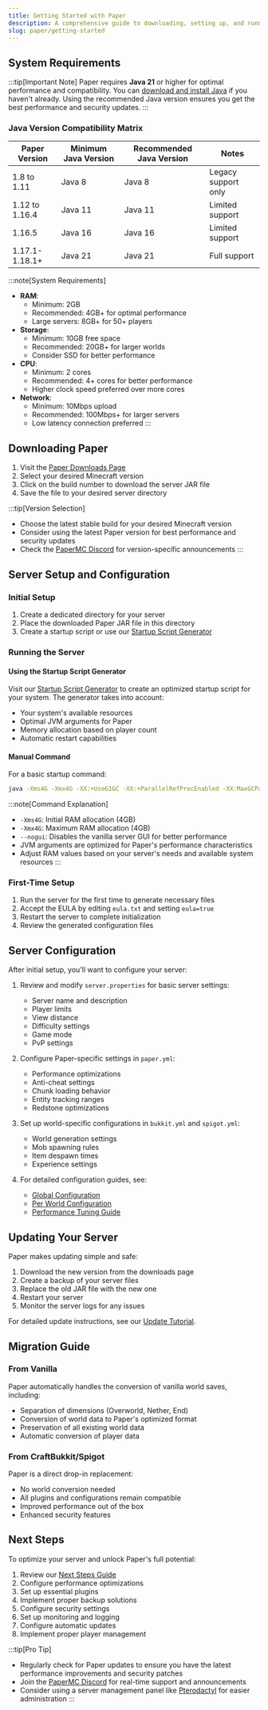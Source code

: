 ```yaml
---
title: Getting Started with Paper
description: A comprehensive guide to downloading, setting up, and running your first Paper Minecraft server.
slug: paper/getting-started
---
```


## System Requirements

:::tip[Important Note]
Paper requires **Java 21** or higher for optimal performance and compatibility. You can [download and install Java](/misc/java-install) if you haven't already. Using the recommended Java version ensures you get the best performance and security updates.
:::

### Java Version Compatibility Matrix

| Paper Version  | Minimum Java Version | Recommended Java Version | Notes |
|----------------|----------------------|--------------------------|-------|
| 1.8 to 1.11    | Java 8               | Java 8                   | Legacy support only |
| 1.12 to 1.16.4 | Java 11              | Java 11                  | Limited support |
| 1.16.5         | Java 16              | Java 16                  | Limited support |
| 1.17.1-1.18.1+ | Java 21              | Java 21                  | Full support |

:::note[System Requirements]
- **RAM**: 
  - Minimum: 2GB
  - Recommended: 4GB+ for optimal performance
  - Large servers: 8GB+ for 50+ players
- **Storage**: 
  - Minimum: 10GB free space
  - Recommended: 20GB+ for larger worlds
  - Consider SSD for better performance
- **CPU**: 
  - Minimum: 2 cores
  - Recommended: 4+ cores for better performance
  - Higher clock speed preferred over more cores
- **Network**: 
  - Minimum: 10Mbps upload
  - Recommended: 100Mbps+ for larger servers
  - Low latency connection preferred
:::

## Downloading Paper

1. Visit the [Paper Downloads Page](https://papermc.io/downloads)
2. Select your desired Minecraft version
3. Click on the build number to download the server JAR file
4. Save the file to your desired server directory

:::tip[Version Selection]
- Choose the latest stable build for your desired Minecraft version
- Consider using the latest Paper version for best performance and security updates
- Check the [PaperMC Discord](https://discord.gg/papermc) for version-specific announcements
:::

## Server Setup and Configuration

### Initial Setup

1. Create a dedicated directory for your server
2. Place the downloaded Paper JAR file in this directory
3. Create a startup script or use our [Startup Script Generator](/misc/tools/start-script-gen)

### Running the Server

#### Using the Startup Script Generator
Visit our [Startup Script Generator](/misc/tools/start-script-gen) to create an optimized startup script for your system. The generator takes into account:
- Your system's available resources
- Optimal JVM arguments for Paper
- Memory allocation based on player count
- Automatic restart capabilities

#### Manual Command
For a basic startup command:
```bash
java -Xms4G -Xmx4G -XX:+UseG1GC -XX:+ParallelRefProcEnabled -XX:MaxGCPauseMillis=200 -XX:+UnlockExperimentalVMOptions -XX:+DisableExplicitGC -XX:+AlwaysPreTouch -XX:G1NewSizePercent=30 -XX:G1MaxNewSizePercent=40 -XX:G1HeapRegionSize=8M -XX:G1ReservePercent=20 -XX:G1HeapWastePercent=5 -XX:G1MixedGCCountTarget=4 -XX:InitiatingHeapOccupancyPercent=15 -XX:G1MixedGCLiveThresholdPercent=90 -XX:G1RSetUpdatingPauseTimePercent=5 -XX:SurvivorRatio=32 -XX:+PerfDisableSharedMem -XX:MaxTenuringThreshold=1 -jar paper.jar --nogui
```

:::note[Command Explanation]
- `-Xms4G`: Initial RAM allocation (4GB)
- `-Xmx4G`: Maximum RAM allocation (4GB)
- `--nogui`: Disables the vanilla server GUI for better performance
- JVM arguments are optimized for Paper's performance characteristics
- Adjust RAM values based on your server's needs and available system resources
:::

### First-Time Setup
1. Run the server for the first time to generate necessary files
2. Accept the EULA by editing `eula.txt` and setting `eula=true`
3. Restart the server to complete initialization
4. Review the generated configuration files

## Server Configuration

After initial setup, you'll want to configure your server:

1. Review and modify `server.properties` for basic server settings:
   - Server name and description
   - Player limits
   - View distance
   - Difficulty settings
   - Game mode
   - PvP settings

2. Configure Paper-specific settings in `paper.yml`:
   - Performance optimizations
   - Anti-cheat settings
   - Chunk loading behavior
   - Entity tracking ranges
   - Redstone optimizations

3. Set up world-specific configurations in `bukkit.yml` and `spigot.yml`:
   - World generation settings
   - Mob spawning rules
   - Item despawn times
   - Experience settings

4. For detailed configuration guides, see:
   - [Global Configuration](/paper/reference/global-configuration)
   - [Per World Configuration](/paper/reference/world-configuration)
   - [Performance Tuning Guide](/paper/admin/performance)

## Updating Your Server

Paper makes updating simple and safe:
1. Download the new version from the downloads page
2. Create a backup of your server files
3. Replace the old JAR file with the new one
4. Restart your server
5. Monitor the server logs for any issues

For detailed update instructions, see our [Update Tutorial](/paper/updating).

## Migration Guide

### From Vanilla
Paper automatically handles the conversion of vanilla world saves, including:
- Separation of dimensions (Overworld, Nether, End)
- Conversion of world data to Paper's optimized format
- Preservation of all existing world data
- Automatic conversion of player data

### From CraftBukkit/Spigot
Paper is a direct drop-in replacement:
- No world conversion needed
- All plugins and configurations remain compatible
- Improved performance out of the box
- Enhanced security features

## Next Steps

To optimize your server and unlock Paper's full potential:
1. Review our [Next Steps Guide](/paper/next-steps)
2. Configure performance optimizations
3. Set up essential plugins
4. Implement proper backup solutions
5. Configure security settings
6. Set up monitoring and logging
7. Configure automatic updates
8. Implement proper player management

:::tip[Pro Tip]
- Regularly check for Paper updates to ensure you have the latest performance improvements and security patches
- Join the [PaperMC Discord](https://discord.gg/papermc) for real-time support and announcements
- Consider using a server management panel like [Pterodactyl](https://pterodactyl.io/) for easier administration
:::
